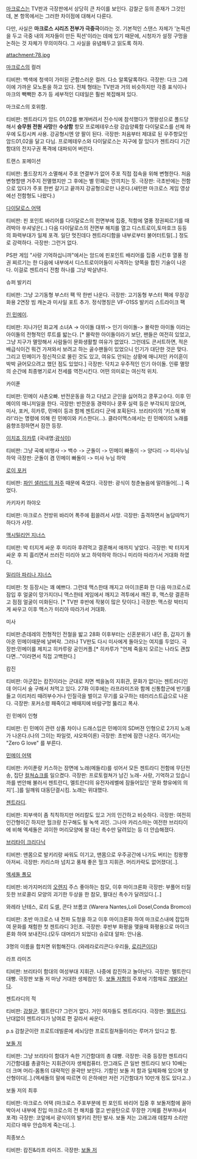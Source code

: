 [[마크로스]]는 TV판과 극장판에서 상당히 큰 차이를 보인다. 감찰군 등의 존재가 그것인데, 본 항목에서는 그러한 차이점에 대해서 다룬다.

다만, 사실은 '''마크로스 시리즈 전부가 극중극'''이라는 것. 기본적인 스탠스 자체가 '논픽션을 두고 극중 내의 저자들이 만든 픽션'이라는 데에 있기 때문에, 시청자가 설정 구멍을 논하는 것 자체가 무의미하다. 그 사실을 유념해두고 읽도록 하자.


attachment:78.jpg

[[마크로스]]의 컬러

티비판: 백색에 청색이 가미된 군함스러운 컬러. 다소 알록달록하다. 
극장판: 다크 그레이에 가까운 모노톤을 하고 있다. 전체 형태는 TV판과 거의 비슷하지만 각종 표식이나 마크의 빽빽한 추가 등 세부적인 디테일은 훨씬 복잡해져 있다. 



마크로스의 호위함.

티비판: 젠트라디가 암드 01,02를 뽀개버려서 진수식에 참석했다가 명왕성으로 폴드당해서 '''승무원 전원 사망'''한 '''수상함''' 항모 프로메테우스랑 강습양륙함 다이달로스를 선체 좌우에 도킹시켜 사용. 강공형시엔 양 팔이 된다.
극장판: 처음부터 제대로 된 우주항모인 암드01,02을 달고 다님. 프로메테우스와 다이달로스는 지구에 잘 있다가 젠트라디 기간함대의 전지구권 폭격에 대파되어 버린다.



트랜스 포메이션

티비판: 폴드장치가 소멸해서 주포 연결부가 없어 주포 직접 접속을 위해 변형한다.
처음 변형할땐 거주지 전멸했지만 그 후에는 별 민폐는 안끼치는 듯.
극장판: 극초반에는 전함으로 있다가 주포 한번 갈기고 끝까지 강공형으로만 나온다.(새턴판 마크로스 게임 영상에선 전함형도 나왔다.)


[[다이달로스 어택]]

티비판: 핀 포인트 바리어를 다이달로스의 전면부에 집중, 적함에 열풍 정권찌르기를 때려박아 쑤셔넣은(..) 다음 다이달로스의 전면부 해치를 열고 디스트로이,토마호크 등등의 화력부대가 일제 포격. 일단 멋진데다 젠트라디함을 내부로부터 불어터트릴[..] 정도로 강력하다.
극장판: 그런거 없다.

PS판 게임 "사랑 기억하십니까"에서는 암드에 핀포인트 배리어를 집중 시킨후 열풍 정권 찌르기는 한 다음에 내부에서 디스트로이어들이 사격하는 양쪽을 합친 기술이 나온다. 이걸로 젠트라디 전함 하나를 그냥 박살낸다.


슈퍼 발키리

티비판: 그냥 고기동형 부스터 팩 딱 한번 나운다.
극장판: 고기동형 부스터 팩에 무장강화용 2연장 빔 캐논과 미사일 포트 추가. 정식명칭은 VF-01SS 발키리 스트라이크 팩


[[린 민메이]].

티비판: 지나가던 화교계 소녀A -> 아이돌 대뷔-> 인기 아이돌-> 몰락한 아이돌 이라는 아이돌의 전형적인 루트를 밟는다. [* 몰락한 아이돌이라기 보단, 팬들은 여전히 있었고, 그냥 지구가 멸망해서 사람들이 문화생활할 여유가 없었다. 그런데도 콘서트하면, 적은 배급식이건 뭐건 가져와서 보려고 하는 골수팬들이 있었으니 인기가 대단한 것은 맞다. 그리고 민메이가 정신적으로 몰린 것도 있고, 여유도 안되는 상황에 매니저인 카이훈이 박박 긁어모으려고 했던 점도 있었다.]
극장판: 닥치고 우주적인 인기 아이돌. 인류 멸망의 순간에 최종병기로서 전세를 역전시킨다. 어떤 의미로는 여신적 위치.


카이푼

티비판: 민메이 사촌오빠. 반전운동을 하고 다녔고 군인을 싫어하고 쿵푸고수다. 이후 민메이의 매니저일을 한다. 
극장판: 반전운동 경력이나 쿵푸 실력 등은 부각되지 않으며, 미사, 포커, 히카루, 민메이 등과 함께 젠트라디 군에 포획된다. 브리타이의 '키스해 봐라!'라는 명령에 의해 린 민메이와 키스한다(...). 클라이맥스에서는 린 민메이의 노래를 음향조정하면서 잠깐 등장.


[[이치죠 히카루]] (국내명:[[광식이]])

티비판: 그냥 곡예 비행사 -> 백수 -> 군돌이 -> 민메이 빠돌이 -> 양다리 -> 미사누님 하악
극장판: 군돌이 겸 민메이 빠돌이 -> 미사 누님 하악


[[로이 포커]]

티비판: [[파인 샐러드의 저주]] 때문에 죽었다.
극장판: 광식이 청춘놀음에 말려들어[...] 죽었다.


카키자키 하야오

티비판: 마크로스 전방위 바리어 폭주에 휩쓸려서 사망.
극장판: 출격하면서 농담따먹기 하다가 사망.


[[맥시밀리언 지너스]]

티비판: 박 터지게 싸운 후 미리아 후려먹고 결혼해서 애까지 낳았다.
극장판: 박 터지게 싸운 후 피 흘리면서 쓰러진 미리아 보고 하악하악 하더니 미리아 따라가서 거대화 하였다.


[[밀리아 파리나 지너스]]

티비판: 첫 등장시는 꽤 예쁘다. 그런데 맥스한태 깨지고 마이크론화 한 다음 마크로스로 잠입 후 얼굴이 망가지더니 맥스한테 게임에서 깨지고 격투에서 깨진 후, 맥스랑 결혼하고 점점 얼굴이 미화된다. [* TV판 후반에 작붕이 많은 탓이다.]
극장판: 맥스랑 박터지게 싸우고 이후 맥스가 미리아 따라가서 거대화.


미사

티비판:츤데레의 전형적인 전철을 밟고 28화 이후부터는 신혼분위기 내던 중, 갑자기 돌아온 민메이때문에 날벼락. 그러나 TV판도 다시 미사에게 돌아오는 여지를 두었다.
극장판:민메이를 제치고 히카루랑 공인커플.[* 히카루가 "언제 죽을지 모르는 나라도 괜찮다면..."이라면서 직접 고백한다.]



캄진

티비판: 아군잡는 캄진이라는 군대로 치면 썩을놈의 지휘관, 문화가 없다는 젠트라디인데 어디서 술 구해서 처먹고 있다. 27화 이후에는 라프라미즈와 함께 신통합군에 반기를 들고 이리저리 때려부수거나 인질극을 벌이고 무기를 요구하는 테러리스트급으로 나온다. 
극장판: 포커소령 패죽이고 배때지에 바람구멍 뚫리고 폭사.


린 민메이 인형

티비판: 린 민메이 관련 상품 차이나 드래스입은 민메이의 SD버젼 인형으로 2가지 노래가 나온다.(나의 그이는 파일럿, 샤오파이론)
극장판: 초반에 잠깐 나온다. 여기서는 "Zero G love" 를 부른다.

[[민메이 어택]]

티비판: 카이푼랑 키스하는 장면에 노래(메들리)를 섞어서 모든 젠트라디 전함에 무단전송, 집단 [[컬쳐쇼크]]를 일으켰다.
극장판: 프로토컬쳐가 남긴 노래- 사랑, 기억하고 있습니까를 번안해 불러서 젠트란디, 멜트란디의 유전자레벨에 잠들어있던 '문화 향유에의 의지'[..]를 일깨워 대동단결시킴. 노래는 위대했다.

[[젠트라디]].

티비판: 피부색이 좀 칙칙하지만 머리칼도 있고 거의 인간하고 비슷하다.
극장판: 여전히 인간형이긴 하지만 헐크랑 친구해도 될 녹색 괴인. 그나마 카리스마는 여전한 브리타이에 비해 엑세돌은 괴이한 머리모양에 팔 대신 촉수만 달려있는 등 더 안습해졌다. 


[[브리타이 크리다닉]]

티비판: 맨몸으로 발키리랑 싸워도 이기고, 맨몸으로 우주공간에 나가도 버티는 킹왕짱 아저씨.
극장판: 카리스마 넘치고 풍채 좋은 헐크 지휘관. 머리카락도 없어졌다[..].


[[엑세돌 폴모]]

티비판: 바가지머리의 [[오렌지]] 주스 좋아하는 참모, 이후 마이크론화
극장판: 부풀어 터질듯한 브로콜리 모양의 괴기한 두상을 한 참모, 팔대신 촉수가 달려있다.[..]


와레라 난테스, 로리 도셀, 콘다 브롬코
(Warera Nantes,Loli Dosel,Conda Bromco)

티비판: 초반 마크로스 내 전파 도청을 하고 이후 마이크론화 하여 마크로스내에 잡입하여 문화를 채험한 첫 젠트라디 3인조.
극장판: 후반부 화평을 맺을때 화평용으로 마이크론화 하여 보내진다.(모두 대머리가 되었다)  
슈로대 알파: 안나옴.

3명의 이름을 합치면 위험해진다.
(와레라로리콘다:우리들, [[로리콘]]이다)

라프 라미즈

티비판: 브리타이 함대의 여성부대 지휘관. 나중에 캄진하고 놀아난다.
극장판: 멜트란디 대빵. 극장판 보돌 저 마냥 거대한 생체컴인 듯. [[보돌 저]]함의 주포에 기함채로 [[개발살]]난다.


젠트라디의 적

티비판: [[감찰군]]. 멜트란디? 그런거 없다. 거인 여자들도 젠트라디다.
극장판: [[멜트란디]]. 난대없이 젠트라디가 남여로 편 갈라서 싸운다.

p.s 감찰군이란 프로트데빌룬에 세뇌당한 프로트컬쳐들이라는 루머가 있다고 함.

[[보돌 저]]

티비판: 그냥 브리타이 함대가 속한 기간함대의 총 대빵.
극장판: 극중 등장한 젠트라디 기간함대를 총괄하는 지휘관이자 생체컴퓨터. 안그래도 큰 일반 젠트라디 보다 10배는 더 크며 머리-몸통의 대략적인 윤곽만 보인다. 기함인 보돌 저 함과 일체화해 있으며 양산형이다[..].(엑세돌의 말에 따르면 이 은하에만 저런 기간함대가 10만개 정도 있다고..)


보돌 저의 최후

티비판: 마크로스 어택 
(마크로스 주포부분에 핀 포인트 바리어 집중 후 보돌저함에 꼴아박아서 내부에 진입 마크로스의 전 해치를 열고 반응탄으로 무장한 기체를 전부꺼내서 포격)
극장판: 코앞에서 광식이의 발키리 전탄 발사. 보돌 저는 고래고래 데칼챠 소리만 지르다 매우 안습하게 죽는다[..].


최종보스

티비판: 캄진&라프 라미즈.
극장판: [[보돌 저]]


